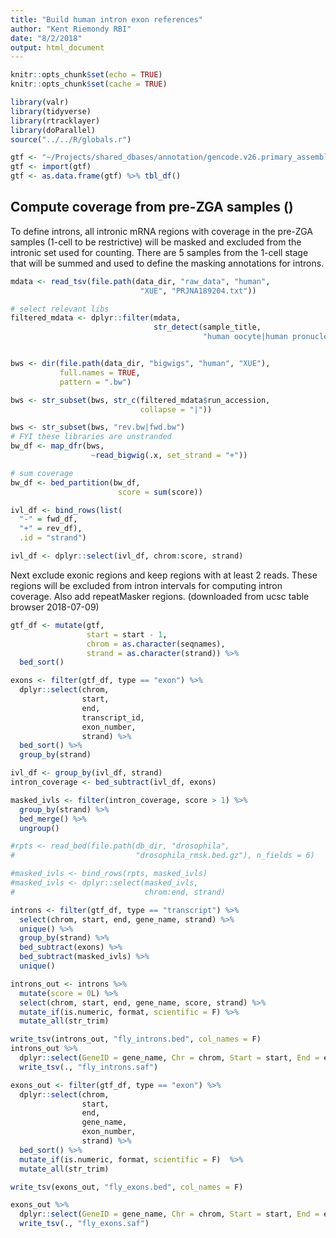 ```yaml
---
title: "Build human intron exon references"
author: "Kent Riemondy RBI"
date: "8/2/2018"
output: html_document
---
```

 
```r
knitr::opts_chunk$set(echo = TRUE)
knitr::opts_chunk$set(cache = TRUE)
```

```r
library(valr)
library(tidyverse)
library(rtracklayer)
library(doParallel)
source("../../R/globals.r")
```


```r
gtf <- "~/Projects/shared_dbases/annotation/gencode.v26.primary_assembly.annotation.gtf"
gtf <- import(gtf)
gtf <- as.data.frame(gtf) %>% tbl_df()
```

## Compute coverage from pre-ZGA samples ()

To define introns, all intronic mRNA regions with coverage in the pre-ZGA samples (1-cell to be restrictive) will be masked and excluded from the intronic set used for counting. There are 5 samples from the 1-cell stage that will be summed and used to define the masking annotations for introns.

```r
mdata <- read_tsv(file.path(data_dir, "raw_data", "human", 
                             "XUE", "PRJNA189204.txt"))

# select relevant libs
filtered_mdata <- dplyr::filter(mdata, 
                                str_detect(sample_title, 
                                           "human oocyte|human pronuclei"))


bws <- dir(file.path(data_dir, "bigwigs", "human", "XUE"), 
           full.names = TRUE, 
           pattern = ".bw")

bws <- str_subset(bws, str_c(filtered_mdata$run_accession, 
                             collapse = "|"))

bws <- str_subset(bws, "rev.bw|fwd.bw")
# FYI these libraries are unstranded 
bw_df <- map_dfr(bws,
                  ~read_bigwig(.x, set_strand = "+")) 

# sum coverage
bw_df <- bed_partition(bw_df, 
                        score = sum(score))

ivl_df <- bind_rows(list(
  "-" = fwd_df,
  "+" = rev_df),
  .id = "strand")

ivl_df <- dplyr::select(ivl_df, chrom:score, strand)
```

Next exclude exonic regions and keep regions with at least 2 reads. These regions will be excluded from intron intervals for computing intron coverage. Also add repeatMasker regions. (downloaded from ucsc table browser 2018-07-09)

```r

gtf_df <- mutate(gtf,
                 start = start - 1,
                 chrom = as.character(seqnames),
                 strand = as.character(strand)) %>% 
  bed_sort()

exons <- filter(gtf_df, type == "exon") %>%  
  dplyr::select(chrom,
                start, 
                end, 
                transcript_id,
                exon_number,
                strand) %>% 
  bed_sort() %>% 
  group_by(strand)

ivl_df <- group_by(ivl_df, strand)
intron_coverage <- bed_subtract(ivl_df, exons)

masked_ivls <- filter(intron_coverage, score > 1) %>% 
  group_by(strand) %>% 
  bed_merge() %>% 
  ungroup()

#rpts <- read_bed(file.path(db_dir, "drosophila", 
#                           "drosophila_rmsk.bed.gz"), n_fields = 6)

#masked_ivls <- bind_rows(rpts, masked_ivls)
#masked_ivls <- dplyr::select(masked_ivls,
#                             chrom:end, strand)

introns <- filter(gtf_df, type == "transcript") %>% 
  select(chrom, start, end, gene_name, strand) %>% 
  unique() %>% 
  group_by(strand) %>% 
  bed_subtract(exons) %>% 
  bed_subtract(masked_ivls) %>% 
  unique()

introns_out <- introns %>% 
  mutate(score = 0L) %>% 
  select(chrom, start, end, gene_name, score, strand) %>% 
  mutate_if(is.numeric, format, scientific = F) %>% 
  mutate_all(str_trim)

write_tsv(introns_out, "fly_introns.bed", col_names = F)
introns_out %>% 
  dplyr::select(GeneID = gene_name, Chr = chrom, Start = start, End = end, Strand = strand) %>% 
  write_tsv(., "fly_introns.saf")

exons_out <- filter(gtf_df, type == "exon") %>%  
  dplyr::select(chrom,
                start, 
                end, 
                gene_name,
                exon_number,
                strand) %>% 
  bed_sort() %>% 
  mutate_if(is.numeric, format, scientific = F)  %>% 
  mutate_all(str_trim)

write_tsv(exons_out, "fly_exons.bed", col_names = F)

exons_out %>% 
  dplyr::select(GeneID = gene_name, Chr = chrom, Start = start, End = end, Strand = strand) %>% 
  write_tsv(., "fly_exons.saf")

```
